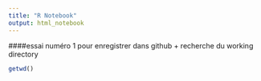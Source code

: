 ```yaml
---
title: "R Notebook"
output: html_notebook
---
```


####essai numéro 1 pour enregistrer dans github + recherche du working directory
```r
getwd()
```